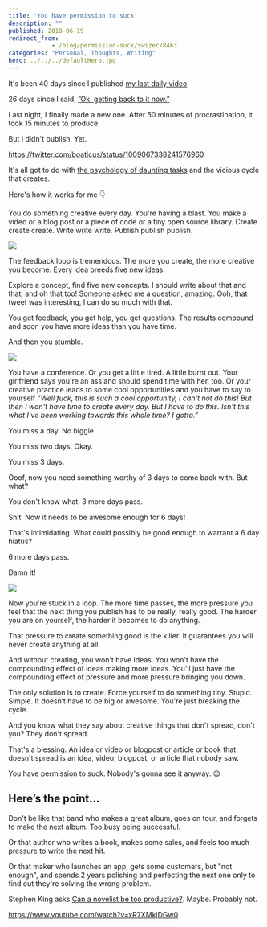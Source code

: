 ```yaml
---
title: 'You have permission to suck'
description: ""
published: 2018-06-19
redirect_from: 
            - /blog/permission-suck/swizec/8463
categories: "Personal, Thoughts, Writing"
hero: ../../../defaultHero.jpg
---
```

It's been 40 days since I published [my last daily video](https://www.youtube.com/watch?v=IvR-vxTYhKQ&index=30&list=PLF8WgaD4xmjWuh7FTYTealxehOuNor_2S).



26 days since I said, [”Ok. getting back to it now.”](https://swizec.com/blog/learned-recording-educational-video-every-day/swizec/8405)



Last night, I finally made a new one. After 50 minutes of procrastination, it took 15 minutes to produce.



But I didn't publish. Yet.



https://twitter.com/boaticus/status/1009067338241576960



It's all got to do with [the psychology of daunting tasks](https://dcgross.com/accomplish-dread-tasks/) and the vicious cycle that creates.



Here's how it works for me 👇



You do something creative every day. You're having a blast. You make a video or a blog post or a piece of code or a tiny open source library. Create create create. Write write write. Publish publish publish.



![](./img/media-UogSmj4xDjQZO-giphy.gif)



The feedback loop is tremendous. The more you create, the more creative you become. Every idea breeds five new ideas.



Explore a concept, find five new concepts. I should write about that and that, and oh that too! Someone asked me a question, amazing. Ooh, that tweet was interesting, I can do so much with that.



You get feedback, you get help, you get questions. The results compound and soon you have more ideas than you have time.



And then you stumble.



![](./img/media-rvasIXgTtFkze-giphy.gif)



You have a conference. Or you get a little tired. A little burnt out. Your girlfriend says you're an ass and should spend time with her, too. Or your creative practice leads to some cool opportunities and you have to say to yourself _"Well fuck, this is such a cool opportunity, I can't not do this! But then I won't have time to create every day. But I have to do this. Isn't this what I've been working towards this whole time? I gotta.”_



You miss a day. No biggie.



You miss two days. Okay.



You miss 3 days.



Ooof, now you need something worthy of 3 days to come back with. But what?



You don't know what. 3 more days pass.



Shit. Now it needs to be awesome enough for 6 days!



That's intimidating. What could possibly be good enough to warrant a 6 day hiatus?



6 more days pass.



Damn it!



![](./img/media-WVqfM4G3o0W64-giphy.gif)



Now you're stuck in a loop. The more time passes, the more pressure you feel that the next thing you publish has to be really, really good. The harder you are on yourself, the harder it becomes to do anything.



That pressure to create something good is the killer. It guarantees you will never create anything at all.



And without creating, you won't have ideas. You won't have the compounding effect of ideas making more ideas. You'll just have the compounding effect of pressure and more pressure bringing you down.



The only solution is to create. Force yourself to do something tiny. Stupid. Simple. It doesn’t have to be big or awesome. You're just breaking the cycle.



And you know what they say about creative things that don't spread, don't you? They don't spread.



That's a blessing. An idea or video or blogpost or article or book that doesn't spread is an idea, video, blogpost, or article that nobody saw.



You have permission to suck. Nobody's gonna see it anyway. 😉



## Here’s the point…



Don't be like that band who makes a great album, goes on tour, and forgets to make the next album. Too busy being successful.



Or that author who writes a book, makes some sales, and feels too much pressure to write the next hit.



Or that maker who launches an app, gets some customers, but "not enough", and spends 2 years polishing and perfecting the next one only to find out they're solving the wrong problem.



Stephen King asks [Can a novelist be too productive?](https://www.nytimes.com/2015/08/31/opinion/stephen-king-can-a-novelist-be-too-productive.html). Maybe. Probably not.



https://www.youtube.com/watch?v=xR7XMkjDGw0